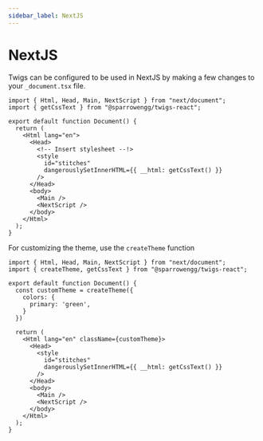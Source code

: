 ```yaml
---
sidebar_label: NextJS
---
```


# NextJS 
Twigs can be configured to be used in NextJS by making a few changes to your `_document.tsx` file.


```tsx
import { Html, Head, Main, NextScript } from "next/document";
import { getCssText } from "@sparrowengg/twigs-react";

export default function Document() {
  return (
    <Html lang="en">
      <Head>
        <!-- Insert stylesheet --!>
        <style
          id="stitches"
          dangerouslySetInnerHTML={{ __html: getCssText() }}
        />
      </Head>
      <body>
        <Main />
        <NextScript />
      </body>
    </Html>
  );
}
```

For customizing the theme, use the `createTheme` function

```tsx
import { Html, Head, Main, NextScript } from "next/document";
import { createTheme, getCssText } from "@sparrowengg/twigs-react";

export default function Document() {
  const customTheme = createTheme({
    colors: {
      primary: 'green',
    }
  })

  return (
    <Html lang="en" className={customTheme}>
      <Head>
        <style
          id="stitches"
          dangerouslySetInnerHTML={{ __html: getCssText() }}
        />
      </Head>
      <body>
        <Main />
        <NextScript />
      </body>
    </Html>
  );
}
```
